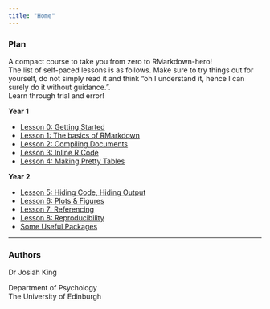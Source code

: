 ---
title: "Home"
---


### Plan

A compact course to take you from zero to RMarkdown-hero!  
The list of self-paced lessons is as follows. Make sure to try things out for yourself, do not simply read it and think "oh I understand it, hence I can surely do it without guidance.".  
Learn through trial and error!  



**Year 1**

- [Lesson 0: Getting Started](00-getting-started.html)  
- [Lesson 1: The basics of RMarkdown](01-basics.html)
- [Lesson 2: Compiling Documents](02-compiling.html)
- [Lesson 3: Inline R Code](03-inline.html)
- [Lesson 4: Making Pretty Tables](04-prettytab.html)

**Year 2**  

- [Lesson 5: Hiding Code, Hiding Output](05-echoeval.html)
- [Lesson 6: Plots & Figures](06-figs.html)
- [Lesson 7: Referencing](07-refs.html)
- [Lesson 8: Reproducibility](08-reproducibility.html)
- [Some Useful Packages](zz-packs.html)


---

### Authors

Dr Josiah King

Department of Psychology\
The University of Edinburgh
